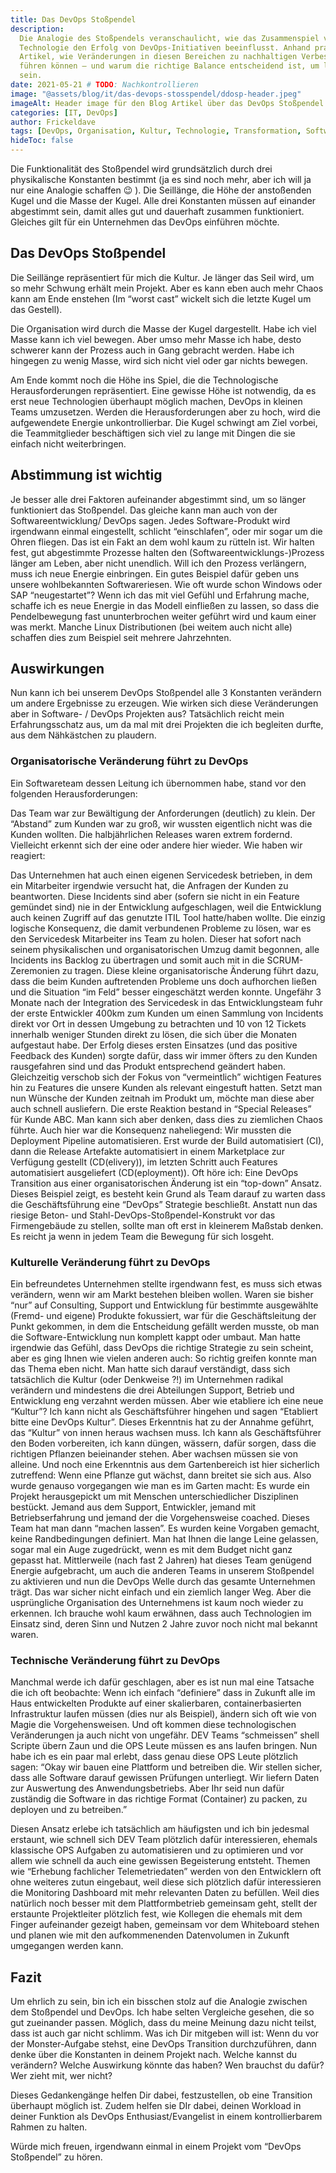 ```yaml
---
title: Das DevOps Stoßpendel
description:
  Die Analogie des Stoßpendels veranschaulicht, wie das Zusammenspiel von Kultur, Organisation und
  Technologie den Erfolg von DevOps-Initiativen beeinflusst. Anhand praxisnaher Beispiele zeigt der
  Artikel, wie Veränderungen in diesen Bereichen zu nachhaltigen Verbesserungen in Softwareprojekten
  führen können – und warum die richtige Balance entscheidend ist, um langfristig erfolgreich zu
  sein.
date: 2021-05-21 # TODO: Nachkontrollieren
image: "@assets/blog/it/das-devops-stosspendel/ddosp-header.jpeg"
imageAlt: Header image für den Blog Artikel über das DevOps Stoßpendel
categories: [IT, DevOps]
author: Frickeldave
tags: [DevOps, Organisation, Kultur, Technologie, Transformation, Softwareentwicklung]
hideToc: false
---
```


Die Funktionalität des Stoßpendel wird grundsätzlich durch drei physikalische Konstanten bestimmt
(ja es sind noch mehr, aber ich will ja nur eine Analogie schaffen 😉 ). Die Seillänge, die Höhe der
anstoßenden Kugel und die Masse der Kugel. Alle drei Konstanten müssen auf einander abgestimmt sein,
damit alles gut und dauerhaft zusammen funktioniert. Gleiches gilt für ein Unternehmen das DevOps
einführen möchte.

## Das DevOps Stoßpendel

Die Seillänge repräsentiert für mich die Kultur. Je länger das Seil wird, um so mehr Schwung erhält
mein Projekt. Aber es kann eben auch mehr Chaos kann am Ende enstehen (Im “worst cast” wickelt sich
die letzte Kugel um das Gestell).

Die Organisation wird durch die Masse der Kugel dargestellt. Habe ich viel Masse kann ich viel
bewegen. Aber umso mehr Masse ich habe, desto schwerer kann der Prozess auch in Gang gebracht
werden. Habe ich hingegen zu wenig Masse, wird sich nicht viel oder gar nichts bewegen.

Am Ende kommt noch die Höhe ins Spiel, die die Technologische Herausforderungen repräsentiert. Eine
gewisse Höhe ist notwendig, da es erst neue Technologien überhaupt möglich machen, DevOps in kleinen
Teams umzusetzen. Werden die Herausforderungen aber zu hoch, wird die aufgewendete Energie
unkontrollierbar. Die Kugel schwingt am Ziel vorbei, die Teammitglieder beschäftigen sich viel zu
lange mit Dingen die sie einfach nicht weiterbringen.

## Abstimmung ist wichtig

Je besser alle drei Faktoren aufeinander abgestimmt sind, um so länger funktioniert das Stoßpendel.
Das gleiche kann man auch von der Softwareentwicklung/ DevOps sagen. Jedes Software-Produkt wird
irgendwann einmal eingestellt, schlicht “einschlafen”, oder mir sogar um die Ohren fliegen. Das ist
ein Fakt an dem wohl kaum zu rütteln ist. Wir halten fest, gut abgestimmte Prozesse halten den
(Softwareentwicklungs-)Prozess länger am Leben, aber nicht unendlich. Will ich den Prozess
verlängern, muss ich neue Energie einbringen. Ein gutes Beispiel dafür geben uns unsere
wohlbekannten Softwareriesen. Wie oft wurde schon Windows oder SAP “neugestartet”? Wenn ich das mit
viel Gefühl und Erfahrung mache, schaffe ich es neue Energie in das Modell einfließen zu lassen, so
dass die Pendelbewegung fast ununterbrochen weiter geführt wird und kaum einer was merkt. Manche
Linux Distributionen (bei weitem auch nicht alle) schaffen dies zum Beispiel seit mehrere
Jahrzehnten.

## Auswirkungen

Nun kann ich bei unserem DevOps Stoßpendel alle 3 Konstanten verändern um andere Ergebnisse zu
erzeugen. Wie wirken sich diese Veränderungen aber in Software- / DevOps Projekten aus? Tatsächlich
reicht mein Erfahrungsschatz aus, um da mal mit drei Projekten die ich begleiten durfte, aus dem
Nähkästchen zu plaudern.

### Organisatorische Veränderung führt zu DevOps

Ein Softwareteam dessen Leitung ich übernommen habe, stand vor den folgenden Herausforderungen:

Das Team war zur Bewältigung der Anforderungen (deutlich) zu klein. Der “Abstand” zum Kunden war zu
groß, wir wussten eigentlich nicht was die Kunden wollten. Die halbjährlichen Releases waren extrem
fordernd. Vielleicht erkennt sich der eine oder andere hier wieder. Wie haben wir reagiert:

Das Unternehmen hat auch einen eigenen Servicedesk betrieben, in dem ein Mitarbeiter irgendwie
versucht hat, die Anfragen der Kunden zu beantworten. Diese Incidents sind aber (sofern sie nicht in
ein Feature gemündet sind) nie in der Entwicklung aufgeschlagen, weil die Entwicklung auch keinen
Zugriff auf das genutzte ITIL Tool hatte/haben wollte. Die einzig logische Konsequenz, die damit
verbundenen Probleme zu lösen, war es den Servicedesk Mitarbeiter ins Team zu holen. Dieser hat
sofort nach seinem physikalischen und organisatorischen Umzug damit begonnen, alle Incidents ins
Backlog zu übertragen und somit auch mit in die SCRUM-Zeremonien zu tragen. Diese kleine
organisatorische Änderung führt dazu, dass die beim Kunden auftretenden Probleme uns doch aufhorchen
ließen und die Situation “im Feld” besser eingeschätzt werden konnte. Ungefähr 3 Monate nach der
Integration des Servicedesk in das Entwicklungsteam fuhr der erste Entwickler 400km zum Kunden um
einen Sammlung von Incidents direkt vor Ort in dessen Umgebung zu betrachten und 10 von 12 Tickets
innerhalb weniger Stunden direkt zu lösen, die sich über die Monaten aufgestaut habe. Der Erfolg
dieses ersten Einsatzes (und das positive Feedback des Kunden) sorgte dafür, dass wir immer öfters
zu den Kunden rausgefahren sind und das Produkt entsprechend geändert haben. Gleichzeitig verschob
sich der Fokus von “vermeintlich” wichtigen Features hin zu Features die unsere Kunden als relevant
eingestuft hatten. Setzt man nun Wünsche der Kunden zeitnah im Produkt um, möchte man diese aber
auch schnell ausliefern. Die erste Reaktion bestand in “Special Releases” für Kunde ABC. Man kann
sich aber denken, dass dies zu ziemlichen Chaos führte. Auch hier war die Konsequenz naheliegend:
Wir mussten die Deployment Pipeline automatisieren. Erst wurde der Build automatisiert (CI), dann
die Release Artefakte automatisiert in einem Marketplace zur Verfügung gestellt (CD(elivery)), im
letzten Schritt auch Features automatisiert ausgeliefert (CD(eployment)). Oft höre ich: Eine DevOps
Transition aus einer organisatorischen Änderung ist ein “top-down” Ansatz. Dieses Beispiel zeigt, es
besteht kein Grund als Team darauf zu warten dass die Geschäftsführung eine “DevOps” Strategie
beschließt. Anstatt nun das riesige Beton- und Stahl-DevOps-Stoßpendel-Konstrukt vor das
Firmengebäude zu stellen, sollte man oft erst in kleinerem Maßstab denken. Es reicht ja wenn in
jedem Team die Bewegung für sich losgeht.

### Kulturelle Veränderung führt zu DevOps

Ein befreundetes Unternehmen stellte irgendwann fest, es muss sich etwas verändern, wenn wir am
Markt bestehen bleiben wollen. Waren sie bisher “nur” auf Consulting, Support und Entwicklung für
bestimmte ausgewählte (Fremd- und eigene) Produkte fokussiert, war für die Geschäftsleitung der
Punkt gekommen, in dem die Entscheidung gefällt werden musste, ob man die Software-Entwicklung nun
komplett kappt oder umbaut. Man hatte irgendwie das Gefühl, dass DevOps die richtige Strategie zu
sein scheint, aber es ging Ihnen wie vielen anderen auch: So richtig greifen konnte man das Thema
eben nicht. Man hatte sich darauf verständigt, dass sich tatsächlich die Kultur (oder Denkweise ?!)
im Unternehmen radikal verändern und mindestens die drei Abteilungen Support, Betrieb und
Entwicklung eng verzahnt werden müssen. Aber wie etabliere ich eine neue “Kultur”? Ich kann nicht
als Geschäftsführer hingehen und sagen “Etabliert bitte eine DevOps Kultur”. Dieses Erkenntnis hat
zu der Annahme geführt, das “Kultur” von innen heraus wachsen muss. Ich kann als Geschäftsführer den
Boden vorbereiten, ich kann düngen, wässern, dafür sorgen, dass die richtigen Pflanzen beieinander
stehen. Aber wachsen müssen sie von alleine. Und noch eine Erkenntnis aus dem Gartenbereich ist hier
sicherlich zutreffend: Wenn eine Pflanze gut wächst, dann breitet sie sich aus. Also wurde genauso
vorgegangen wie man es im Garten macht: Es wurde ein Projekt herausgepickt um mit Menschen
unterschiedlicher Disziplinen bestückt. Jemand aus dem Support, Entwickler, jemand mit
Betriebserfahrung und jemand der die Vorgehensweise coached. Dieses Team hat man dann “machen
lassen”. Es wurden keine Vorgaben gemacht, keine Randbedingungen definiert. Man hat Ihnen die lange
Leine gelassen, sogar mal ein Auge zugedrückt, wenn es mit dem Budget nicht ganz gepasst hat.
Mittlerweile (nach fast 2 Jahren) hat dieses Team genügend Energie aufgebracht, um auch die anderen
Teams in unserem Stoßpendel zu aktivieren und nun die DevOps Welle durch das gesamte Unternehmen
trägt. Das war sicher nicht einfach und ein ziemlich langer Weg. Aber die usprüngliche Organisation
des Unternehmens ist kaum noch wieder zu erkennen. Ich brauche wohl kaum erwähnen, dass auch
Technologien im Einsatz sind, deren Sinn und Nutzen 2 Jahre zuvor noch nicht mal bekannt waren.

### Technische Veränderung führt zu DevOps

Manchmal werde ich dafür geschlagen, aber es ist nun mal eine Tatsache die ich oft beobachte: Wenn
ich einfach “definiere” dass in Zukunft alle im Haus entwickelten Produkte auf einer skalierbaren,
containerbasierten Infrastruktur laufen müssen (dies nur als Beispiel), ändern sich oft wie von
Magie die Vorgehensweisen. Und oft kommen diese technologischen Veränderungen ja auch nicht von
ungefähr. DEV Teams “schmeissen” shell Scripte übern Zaun und die OPS Leute müssen es ans laufen
bringen. Nun habe ich es ein paar mal erlebt, dass genau diese OPS Leute plötzlich sagen: “Okay wir
bauen eine Plattform und betreiben die. Wir stellen sicher, dass alle Software darauf gewissen
Prüfungen unterliegt. Wir liefern Daten zur Auswertung des Anwendungsbetriebs. Aber Ihr seid nun
dafür zuständig die Software in das richtige Format (Container) zu packen, zu deployen und zu
betreiben.”

Diesen Ansatz erlebe ich tatsächlich am häufigsten und ich bin jedesmal erstaunt, wie schnell sich
DEV Team plötzlich dafür interessieren, ehemals klassische OPS Aufgaben zu automatisieren und zu
optimieren und vor allem wie schnell da auch eine gewissen Begeisterung entsteht. Themen wie
“Erhebung fachlicher Telemetriedaten” werden von den Entwicklern oft ohne weiteres zutun eingebaut,
weil diese sich plötzlich dafür interessieren die Monitoring Dashboard mit mehr relevanten Daten zu
befüllen. Weil dies natürlich noch besser mit dem Plattformbetrieb gemeinsam geht, stellt der
erstaunte Projektleiter plötzlich fest, wie Kollegen die ehemals mit dem Finger aufeinander gezeigt
haben, gemeinsam vor dem Whiteboard stehen und planen wie mit den aufkommenenden Datenvolumen in
Zukunft umgegangen werden kann.

## Fazit

Um ehrlich zu sein, bin ich ein bisschen stolz auf die Analogie zwischen dem Stoßpendel und DevOps.
Ich habe selten Vergleiche gesehen, die so gut zueinander passen. Möglich, dass du meine Meinung
dazu nicht teilst, dass ist auch gar nicht schlimm. Was ich Dir mitgeben will ist: Wenn du vor der
Monster-Aufgabe stehst, eine DevOps Transition durchzuführen, dann denke über die Konstanten in
deinem Projekt nach. Welche kannst du verändern? Welche Auswirkung könnte das haben? Wen brauchst du
dafür? Wer zieht mit, wer nicht?

Dieses Gedankengänge helfen Dir dabei, festzustellen, ob eine Transition überhaupt möglich ist.
Zudem helfen sie DIr dabei, deinen Workload in deiner Funktion als DevOps Enthusiast/Evangelist in
einem kontrollierbarem Rahmen zu halten.

Würde mich freuen, irgendwann einmal in einem Projekt vom “DevOps Stoßpendel” zu hören.
